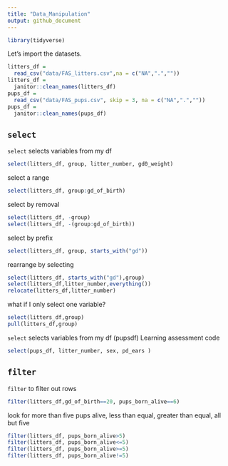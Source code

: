 ```yaml
---
title: "Data_Manipulation"
output: github_document
---
```



```r
library(tidyverse)
```

Let's import the datasets. 


```r
litters_df = 
  read_csv("data/FAS_litters.csv",na = c("NA",".",""))
litters_df = 
  janitor::clean_names(litters_df)
pups_df = 
  read_csv("data/FAS_pups.csv", skip = 3, na = c("NA",".",""))
pups_df = 
  janitor::clean_names(pups_df)
```

## `select`

`select` selects variables from my df

```r
select(litters_df, group, litter_number, gd0_weight)
```

select a range

```r
select(litters_df, group:gd_of_birth)
```

select by removal

```r
select(litters_df, -group)
select(litters_df, -(group:gd_of_birth))
```

select by prefix
```r
select(litters_df, group, starts_with("gd"))
```

rearrange by selecting

```r
select(litters_df, starts_with("gd"),group)
select(litters_df,litter_number,everything())
relocate(litters_df,litter_number)
```

what if I only select one variable?

```r
select(litters_df,group)
pull(litters_df,group)
```

`select` selects variables from my df (pupsdf) Learning assessment code

```r
select(pups_df, litter_number, sex, pd_ears )
```

## `filter`

`filter` to filter out rows

```r
filter(litters_df,gd_of_birth==20, pups_born_alive==6)
```

look for more than five pups alive, less than equal, greater than equal, all but five

```r
filter(litters_df, pups_born_alive>5)
filter(litters_df, pups_born_alive<=5)
filter(litters_df, pups_born_alive>=5)
filter(litters_df, pups_born_alive!=5)
```

